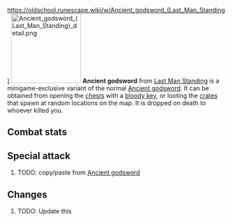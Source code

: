 https://oldschool.runescape.wiki/w/Ancient_godsword_(Last_Man_Standing)
{{Infobox Item
|name = Ancient godsword
|image = [[File:Ancient godsword (Last Man Standing).png]]
|release = [[5 January]] [[2022]]
|update = Last Man Standing Beta and Splashing Restrictions  # TODO: Update this
|members = No
|quest = No
|tradeable = No
|placeholder = No
|equipable = Yes
|stackable = No
|noteable = Yes
|options = Wield, Drop
|examine = A mysterious, heavy sword.
|value = 40
|alchable = No
|weight = 10.0
|id = 27184
}}
[[File:Ancient godsword (Last Man Standing) detail.png|160px|left]]
'''Ancient godsword''' from [[Last Man Standing]] is a minigame-exclusive variant of the normal [[Ancient godsword]]. It can be obtained from opening the [[Chest (Last Man Standing)|chests]] with a [[bloody key]], or looting the [[Crate (Last Man Standing)|crates]] that spawn at random locations on the map. It is dropped on death to whoever killed you.

==Combat stats==
{{Infobox Bonuses
|astab = 0
|aslash = 132
|acrush = 80
|amagic = 0
|arange = 0
|dstab = 0
|dslash = 0
|dcrush = 0
|dmagic = 0
|drange = 0
|str = 132
|rstr = 0
|mdmg = 0
|prayer = 8
|slot = 2h
|speed = 6
|attackrange = 1
|combatstyle = 2h_sword
|image = [[File:Ancient godsword equipped male.png|160px]]
|altimage = [[File:Ancient godsword equipped female.png|160px]]
}}

{{CombatStyles|2h_sword|speed=6|attackrange=1}}

==Special attack==
# TODO: copy/paste from [[Ancient godsword]]

==Changes==
# TODO: Update this
{{Subject changes header}}
{{Subject changes
|date = 4 August 2016
|update = Last Man Standing
|change = The item was made fully available with the release of Last Man Standing.
}}
{{Subject changes footer}}

{{Last Man Standing In-game Items}}
